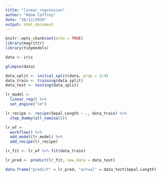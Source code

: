 ```yaml
---
title: "linear_regression"
author: "Adam Caffrey"
date: "30/12/2020"
output: html_document
---
```


```r
knitr::opts_chunk$set(echo = TRUE)
library(magrittr)
library(tidymodels)
```

```r
data <- iris
```

```r
glimpse(data)
```

```r
data_split <- initial_split(data, prop = 3/4)
data_train <- training(data_split)
data_test <- testing(data_split)
```

```r
lr_model <- 
  linear_reg() %>% 
  set_engine("lm")
```

```r
lr_recipe <- recipe(Sepal.Length ~ ., data_train) %>% 
  step_dummy(all_nominal())
```

```r
lr_wf <- 
  workflow() %>% 
  add_model(lr_model) %>% 
  add_recipe(lr_recipe)
```

```r
lr_fit <- lr_wf %>% fit(data_train)
```

```r
lr_pred <- predict(lr_fit, new_data = data_test)
```

```r
data.frame("predict" = lr_pred, "actual" = data_test$Sepal.Length)
```

